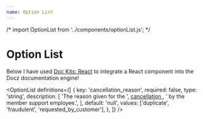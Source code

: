 ```yaml
---
name: Option List
---
```


<!--
  Notice the two different imports.
  1) Direct import from '@doc-kits/react' without any changes
  2) A local wrapper component extending and overriding default styles

  Choose the type of import that suits your needs.
 -->

/* import OptionList from '../components/optionList.js'; */

# Option List

Below I have used [Doc Kits: React](https://github.com/doc-kits/react) to integrate a React component into the Docz documentation engine!

<div style={{ margin: '5em 0 0 0' }} />

<OptionList
  definitions={[
    {
      key: 'cancellation_reason',
      required: false,
      type: 'string',
      description: [
        'The reason given for the ',
        <a href="#" key="link">
          cancellation
        </a>,
        ' by the member support employee.',
      ],
      default: 'null',
      values: ['duplicate', 'fraudulent', 'requested_by_customer'],
    },
  ]}
/>
